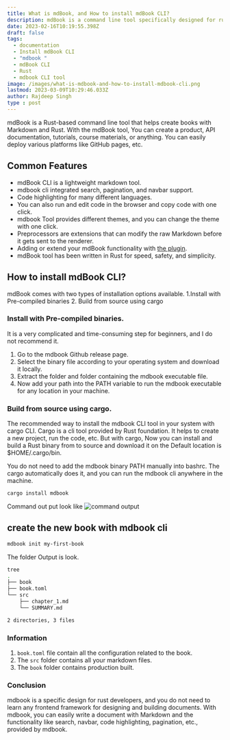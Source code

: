 ```yaml
---
title: What is mdBook, and How to install mdBook CLI?
description: mdBook is a command line tool specifically designed for rust developers. mdbook help to create API documentation, tutorials, course materials, or documentation with Markdown. Without knowledge of frontend development.
date: 2023-02-16T10:19:55.398Z
draft: false
tags:
  - documentation
  - Install mdBook CLI
  - "mdbook "
  - mdBook CLI
  - Rust
  - mdbook CLI tool
image: /images/what-is-mdbook-and-how-to-install-mdbook-cli.png
lastmod: 2023-03-09T10:29:46.033Z
author: Rajdeep Singh
type : post
---
```


mdBook is a Rust-based command line tool that helps create books with Markdown and Rust. With the mdBook tool, You can create a product, API documentation, tutorials, course materials, or anything. You can easily deploy various platforms like GitHub pages, etc.

## Common Features
- mdBook CLI  is a lightweight markdown tool.
- mdbook cli integrated search, pagination, and navbar support.
- Code highlighting for many different languages.
- You can also run and edit code in the browser and copy code with one click.
- mdbook Tool provides different themes, and you can change the theme with one click.
- Preprocessors are extensions that can modify the raw Markdown before it gets sent to the renderer.
- Adding or extend your mdBook functionality with [the plugin](https://github.com/rust-lang/mdBook/wiki/Third-party-plugins).
- mdBook tool has been written in Rust for speed, safety, and simplicity.

## How to install mdBook CLI?
mdBook comes with two types of installation options available.
1.Install with Pre-compiled binaries
2. Build from source using cargo

### Install with Pre-compiled binaries.
It is a very complicated and time-consuming step for beginners, and I do not recommend it. 
1. Go to the mdbook Github release page.
2. Select the binary file according to your operating system and download it locally.
3. Extract the folder and folder containing the mdbook executable file. 
4. Now add your path into the PATH variable to run the mdbook executable for any location in your machine.


### Build from source using cargo.
The recommended way to install the mdbook CLI tool in your system with cargo CLI. Cargo is a cli tool provided by Rust foundation. It helps to create a new project, run the code, etc.
But with cargo, Now you can install and build a Rust binary from to source and download it on the Default location is $HOME/.cargo/bin.

You do not need to add the mdbook binary PATH manually into bashrc. The cargo automatically does it, and you can run the mdbook cli anywhere in the machine.

```bash
cargo install mdbook
```
Command out put look like
![command output](/images/install-mdbook.png 'command output')

## create the new book with mdbook cli
```bash
mdbook init my-first-book
```

The folder Output is look. 

```bash
tree
.
├── book
├── book.toml
└── src
    ├── chapter_1.md
    └── SUMMARY.md

2 directories, 3 files
```
### Information
1. `book.toml` file contain all the configuration related to the book.
2. The `src` folder contains all your markdown files.
3. The `book` folder contains production built.


### Conclusion

mdbook is a specific design for rust developers, and you do not need to learn any frontend framework for designing and building documents. With mdbook, you can easily write a document with Markdown and the functionality like search, navbar, code highlighting, pagination, etc., provided by mdbook.
